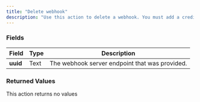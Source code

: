 ```yaml
---
title: "Delete webhook"
description: "Use this action to delete a webhook. You must add a credit card to your Daily account to use this action. Learn more in [Daily's documentation](https://docs.daily.co/reference/rest-api/webhooks/delete)"
---
```



<dailyPlusFlag feature="action" />

### Fields

| **Field** | **Type** | **Description**                                |
| --------- | -------- | ---------------------------------------------- |
| **uuid**  | Text     | The webhook server endpoint that was provided. |

### Returned Values

This action returns no values

<dailyBubbleFooter />
